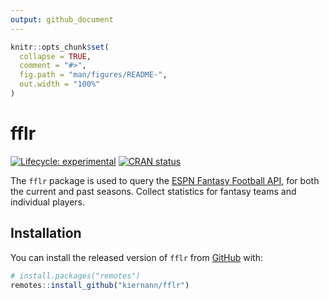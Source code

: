 ```yaml
---
output: github_document
---
```


<!-- README.md is generated from README.Rmd. Please edit that file -->

```r
knitr::opts_chunk$set(
  collapse = TRUE,
  comment = "#>",
  fig.path = "man/figures/README-",
  out.width = "100%"
)
```
# fflr

<!-- badges: start -->
[![Lifecycle: experimental](https://img.shields.io/badge/lifecycle-experimental-orange.svg)](https://www.tidyverse.org/lifecycle/#experimental)
[![CRAN status](https://www.r-pkg.org/badges/version/fflr)](https://CRAN.R-project.org/package=fflr)
<!-- badges: end -->

The `fflr` package is used to query the [ESPN Fantasy Football API](https://fantasy.espn.com/apis/v3/games/ffl/), for both the current and past seasons. Collect statistics for fantasy teams and individual players.

## Installation

You can install the released version of `fflr` from [GitHub](https://github.com) with:

``` r
# install.packages("remotes")
remotes::install_github("kiernann/fflr")
```
